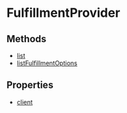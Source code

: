 
# FulfillmentProvider

## Methods

- [list](../../FulfillmentProvider/methods/js_sdk.admin.FulfillmentProvider.list/page.mdx)
- [listFulfillmentOptions](../../FulfillmentProvider/methods/js_sdk.admin.FulfillmentProvider.listFulfillmentOptions/page.mdx)

## Properties

- [client](../../FulfillmentProvider/properties/js_sdk.admin.FulfillmentProvider.client/page.mdx)
